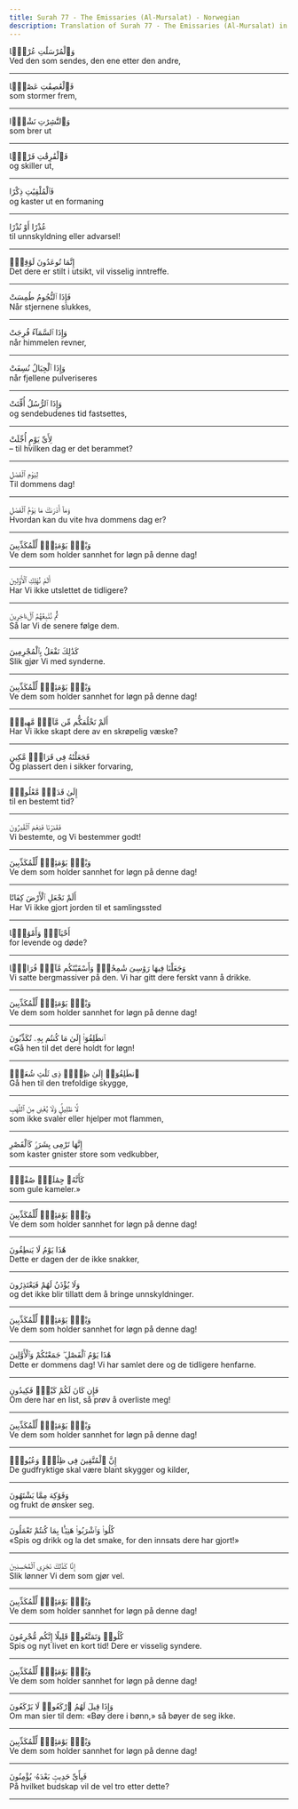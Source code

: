 ```yaml
---
title: Surah 77 - The Emissaries (Al-Mursalat) - Norwegian
description: Translation of Surah 77 - The Emissaries (Al-Mursalat) in Norwegian
---
```





<Aside type="quran" title="1">
وَٱلْمُرْسَلَٰتِ عُرْفًۭا
</Aside>

<Aside type="reference" title="1">
Ved den som sendes, den ene etter den andre,
</Aside>

---

<Aside type="quran" title="2">
فَٱلْعَٰصِفَٰتِ عَصْفًۭا
</Aside>

<Aside type="reference" title="2">
som stormer frem,
</Aside>

---

<Aside type="quran" title="3">
وَٱلنَّٰشِرَٰتِ نَشْرًۭا
</Aside>

<Aside type="reference" title="3">
som brer ut
</Aside>

---

<Aside type="quran" title="4">
فَٱلْفَٰرِقَٰتِ فَرْقًۭا
</Aside>

<Aside type="reference" title="4">
og skiller ut,
</Aside>

---

<Aside type="quran" title="5">
فَٱلْمُلْقِيَٰتِ ذِكْرًا
</Aside>

<Aside type="reference" title="5">
og kaster ut en formaning
</Aside>

---

<Aside type="quran" title="6">
عُذْرًا أَوْ نُذْرًا
</Aside>

<Aside type="reference" title="6">
til unnskyldning eller advarsel!
</Aside>

---

<Aside type="quran" title="7">
إِنَّمَا تُوعَدُونَ لَوَٰقِعٌۭ
</Aside>

<Aside type="reference" title="7">
Det dere er stilt i utsikt, vil visselig inntreffe.
</Aside>

---

<Aside type="quran" title="8">
فَإِذَا ٱلنُّجُومُ طُمِسَتْ
</Aside>

<Aside type="reference" title="8">
Når stjernene slukkes,
</Aside>

---

<Aside type="quran" title="9">
وَإِذَا ٱلسَّمَآءُ فُرِجَتْ
</Aside>

<Aside type="reference" title="9">
når himmelen revner,
</Aside>

---

<Aside type="quran" title="10">
وَإِذَا ٱلْجِبَالُ نُسِفَتْ
</Aside>

<Aside type="reference" title="10">
når fjellene pulveriseres
</Aside>

---

<Aside type="quran" title="11">
وَإِذَا ٱلرُّسُلُ أُقِّتَتْ
</Aside>

<Aside type="reference" title="11">
og sendebudenes tid fastsettes,
</Aside>

---

<Aside type="quran" title="12">
لِأَىِّ يَوْمٍ أُجِّلَتْ
</Aside>

<Aside type="reference" title="12">
– til hvilken dag er det berammet?
</Aside>

---

<Aside type="quran" title="13">
لِيَوْمِ ٱلْفَصْلِ
</Aside>

<Aside type="reference" title="13">
Til dommens dag!
</Aside>

---

<Aside type="quran" title="14">
وَمَآ أَدْرَىٰكَ مَا يَوْمُ ٱلْفَصْلِ
</Aside>

<Aside type="reference" title="14">
Hvordan kan du vite hva dommens dag er?
</Aside>

---

<Aside type="quran" title="15">
وَيْلٌۭ يَوْمَئِذٍۢ لِّلْمُكَذِّبِينَ
</Aside>

<Aside type="reference" title="15">
Ve dem som holder sannhet for løgn på denne dag!
</Aside>

---

<Aside type="quran" title="16">
أَلَمْ نُهْلِكِ ٱلْأَوَّلِينَ
</Aside>

<Aside type="reference" title="16">
Har Vi ikke utslettet de tidligere?
</Aside>

---

<Aside type="quran" title="17">
ثُمَّ نُتْبِعُهُمُ ٱلْءَاخِرِينَ
</Aside>

<Aside type="reference" title="17">
Så lar Vi de senere følge dem.
</Aside>

---

<Aside type="quran" title="18">
كَذَٰلِكَ نَفْعَلُ بِٱلْمُجْرِمِينَ
</Aside>

<Aside type="reference" title="18">
Slik gjør Vi med synderne.
</Aside>

---

<Aside type="quran" title="19">
وَيْلٌۭ يَوْمَئِذٍۢ لِّلْمُكَذِّبِينَ
</Aside>

<Aside type="reference" title="19">
Ve dem som holder sannhet for løgn på denne dag!
</Aside>

---

<Aside type="quran" title="20">
أَلَمْ نَخْلُقكُّم مِّن مَّآءٍۢ مَّهِينٍۢ
</Aside>

<Aside type="reference" title="20">
Har Vi ikke skapt dere av en skrøpelig væske?
</Aside>

---

<Aside type="quran" title="21">
فَجَعَلْنَٰهُ فِى قَرَارٍۢ مَّكِينٍ
</Aside>

<Aside type="reference" title="21">
Og plassert den i sikker forvaring,
</Aside>

---

<Aside type="quran" title="22">
إِلَىٰ قَدَرٍۢ مَّعْلُومٍۢ
</Aside>

<Aside type="reference" title="22">
til en bestemt tid?
</Aside>

---

<Aside type="quran" title="23">
فَقَدَرْنَا فَنِعْمَ ٱلْقَٰدِرُونَ
</Aside>

<Aside type="reference" title="23">
Vi bestemte, og Vi bestemmer godt!
</Aside>

---

<Aside type="quran" title="24">
وَيْلٌۭ يَوْمَئِذٍۢ لِّلْمُكَذِّبِينَ
</Aside>

<Aside type="reference" title="24">
Ve dem som holder sannhet for løgn på denne dag!
</Aside>

---

<Aside type="quran" title="25">
أَلَمْ نَجْعَلِ ٱلْأَرْضَ كِفَاتًا
</Aside>

<Aside type="reference" title="25">
Har Vi ikke gjort jorden til et samlingssted
</Aside>

---

<Aside type="quran" title="26">
أَحْيَآءًۭ وَأَمْوَٰتًۭا
</Aside>

<Aside type="reference" title="26">
for levende og døde?
</Aside>

---

<Aside type="quran" title="27">
وَجَعَلْنَا فِيهَا رَوَٰسِىَ شَٰمِخَٰتٍۢ وَأَسْقَيْنَٰكُم مَّآءًۭ فُرَاتًۭا
</Aside>

<Aside type="reference" title="27">
Vi satte bergmassiver på den. Vi har gitt dere ferskt vann å drikke.
</Aside>

---

<Aside type="quran" title="28">
وَيْلٌۭ يَوْمَئِذٍۢ لِّلْمُكَذِّبِينَ
</Aside>

<Aside type="reference" title="28">
Ve dem som holder sannhet for løgn på denne dag!
</Aside>

---

<Aside type="quran" title="29">
ٱنطَلِقُوٓا۟ إِلَىٰ مَا كُنتُم بِهِۦ تُكَذِّبُونَ
</Aside>

<Aside type="reference" title="29">
«Gå hen til det dere holdt for løgn!
</Aside>

---

<Aside type="quran" title="30">
ٱنطَلِقُوٓا۟ إِلَىٰ ظِلٍّۢ ذِى ثَلَٰثِ شُعَبٍۢ
</Aside>

<Aside type="reference" title="30">
Gå hen til den trefoldige skygge,
</Aside>

---

<Aside type="quran" title="31">
لَّا ظَلِيلٍۢ وَلَا يُغْنِى مِنَ ٱللَّهَبِ
</Aside>

<Aside type="reference" title="31">
som ikke svaler eller hjelper mot flammen,
</Aside>

---

<Aside type="quran" title="32">
إِنَّهَا تَرْمِى بِشَرَرٍۢ كَٱلْقَصْرِ
</Aside>

<Aside type="reference" title="32">
som kaster gnister store som vedkubber,
</Aside>

---

<Aside type="quran" title="33">
كَأَنَّهُۥ جِمَٰلَتٌۭ صُفْرٌۭ
</Aside>

<Aside type="reference" title="33">
som gule kameler.»
</Aside>

---

<Aside type="quran" title="34">
وَيْلٌۭ يَوْمَئِذٍۢ لِّلْمُكَذِّبِينَ
</Aside>

<Aside type="reference" title="34">
Ve dem som holder sannhet for løgn på denne dag!
</Aside>

---

<Aside type="quran" title="35">
هَٰذَا يَوْمُ لَا يَنطِقُونَ
</Aside>

<Aside type="reference" title="35">
Dette er dagen der de ikke snakker,
</Aside>

---

<Aside type="quran" title="36">
وَلَا يُؤْذَنُ لَهُمْ فَيَعْتَذِرُونَ
</Aside>

<Aside type="reference" title="36">
og det ikke blir tillatt dem å bringe unnskyldninger.
</Aside>

---

<Aside type="quran" title="37">
وَيْلٌۭ يَوْمَئِذٍۢ لِّلْمُكَذِّبِينَ
</Aside>

<Aside type="reference" title="37">
Ve dem som holder sannhet for løgn på denne dag!
</Aside>

---

<Aside type="quran" title="38">
هَٰذَا يَوْمُ ٱلْفَصْلِ ۖ جَمَعْنَٰكُمْ وَٱلْأَوَّلِينَ
</Aside>

<Aside type="reference" title="38">
Dette er dommens dag! Vi har samlet dere og de tidligere henfarne.
</Aside>

---

<Aside type="quran" title="39">
فَإِن كَانَ لَكُمْ كَيْدٌۭ فَكِيدُونِ
</Aside>

<Aside type="reference" title="39">
Om dere har en list, så prøv å overliste meg!
</Aside>

---

<Aside type="quran" title="40">
وَيْلٌۭ يَوْمَئِذٍۢ لِّلْمُكَذِّبِينَ
</Aside>

<Aside type="reference" title="40">
Ve dem som holder sannhet for løgn på denne dag!
</Aside>

---

<Aside type="quran" title="41">
إِنَّ ٱلْمُتَّقِينَ فِى ظِلَٰلٍۢ وَعُيُونٍۢ
</Aside>

<Aside type="reference" title="41">
De gudfryktige skal være blant skygger og kilder,
</Aside>

---

<Aside type="quran" title="42">
وَفَوَٰكِهَ مِمَّا يَشْتَهُونَ
</Aside>

<Aside type="reference" title="42">
og frukt de ønsker seg.
</Aside>

---

<Aside type="quran" title="43">
كُلُوا۟ وَٱشْرَبُوا۟ هَنِيٓـًٔۢا بِمَا كُنتُمْ تَعْمَلُونَ
</Aside>

<Aside type="reference" title="43">
«Spis og drikk og la det smake, for den innsats dere har gjort!»
</Aside>

---

<Aside type="quran" title="44">
إِنَّا كَذَٰلِكَ نَجْزِى ٱلْمُحْسِنِينَ
</Aside>

<Aside type="reference" title="44">
Slik lønner Vi dem som gjør vel.
</Aside>

---

<Aside type="quran" title="45">
وَيْلٌۭ يَوْمَئِذٍۢ لِّلْمُكَذِّبِينَ
</Aside>

<Aside type="reference" title="45">
Ve dem som holder sannhet for løgn på denne dag!
</Aside>

---

<Aside type="quran" title="46">
كُلُوا۟ وَتَمَتَّعُوا۟ قَلِيلًا إِنَّكُم مُّجْرِمُونَ
</Aside>

<Aside type="reference" title="46">
Spis og nyt livet en kort tid! Dere er visselig syndere.
</Aside>

---

<Aside type="quran" title="47">
وَيْلٌۭ يَوْمَئِذٍۢ لِّلْمُكَذِّبِينَ
</Aside>

<Aside type="reference" title="47">
Ve dem som holder sannhet for løgn på denne dag!
</Aside>

---

<Aside type="quran" title="48">
وَإِذَا قِيلَ لَهُمُ ٱرْكَعُوا۟ لَا يَرْكَعُونَ
</Aside>

<Aside type="reference" title="48">
Om man sier til dem: «Bøy dere i bønn,» så bøyer de seg ikke.
</Aside>

---

<Aside type="quran" title="49">
وَيْلٌۭ يَوْمَئِذٍۢ لِّلْمُكَذِّبِينَ
</Aside>

<Aside type="reference" title="49">
Ve dem som holder sannhet for løgn på denne dag!
</Aside>

---

<Aside type="quran" title="50">
فَبِأَىِّ حَدِيثٍۭ بَعْدَهُۥ يُؤْمِنُونَ
</Aside>

<Aside type="reference" title="50">
På hvilket budskap vil de vel tro etter dette?
</Aside>

---
